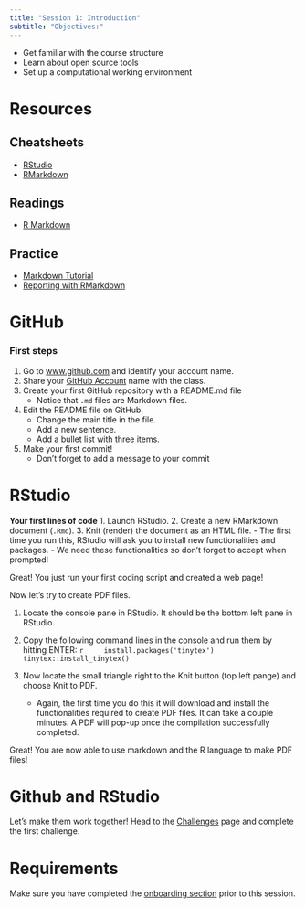 ```yaml
---
title: "Session 1: Introduction"
subtitle: "Objectives:"
---
```


- Get familiar with the course structure
- Learn about open source tools
- Set up a computational working environment

# Resources

## Cheatsheets
- [RStudio](https://github.com/rstudio/cheatsheets/raw/master/rstudio-ide.pdf)
- [RMarkdown](https://github.com/rstudio/cheatsheets/raw/master/rmarkdown-2.0.pdf)

## Readings
- [R Markdown](https://r4ds.had.co.nz/r-markdown.html#r-markdown)

## Practice
- [Markdown Tutorial](https://commonmark.org/help/tutorial/)
- [Reporting with RMarkdown](https://learn.datacamp.com/courses/reporting-with-rmarkdown)

# GitHub

### First steps
1. Go to [www.github.com](https://github.com/) and identify your account name.
2. Share your [GitHub Account](https://github.com/) name with the class.
3. Create your first GitHub repository with a README.md file
    - Notice that `.md` files are Markdown files.
4. Edit the README file on GitHub.
    - Change the main title in the file.
    - Add a new sentence.
    - Add a bullet list with three items.
5. Make your first commit!
    - Don't forget to add a message to your commit

# RStudio

**Your first lines of code**
1. Launch RStudio.
2. Create a new RMarkdown document (`.Rmd`).
3. Knit (render) the document as an HTML file.
    - The first time you run this, RStudio will ask you to install new functionalities and packages.
    - We need these functionalities so don't forget to accept when prompted!

Great! You just run your first coding script and created a web page!

Now let's try to create PDF files.

1. Locate the console pane in RStudio. It should be the bottom left pane in RStudio.
2. Copy the following command lines in the console and run them by hitting ENTER:
    ```r
    install.packages('tinytex')
    tinytex::install_tinytex()
    ```

3. Now locate the small triangle right to the Knit button (top left pange) and choose Knit to PDF.
    - Again, the first time you do this it will download and install the functionalities required to create PDF files. It can take a couple minutes. A PDF will pop-up once the compilation successfully completed.

Great! You are now able to use markdown and the R language to make PDF files!

# Github and RStudio
Let's make them work together!
Head to the [Challenges](challenges.html) page and complete the first challenge.


# Requirements
Make sure you have completed the [onboarding section](onboarding.html) prior to this session.

